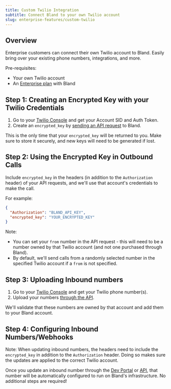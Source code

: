 ```yaml
---
title: Custom Twilio Integration
subtitle: Connect Bland to your own Twilio account
slug: enterprise-features/custom-twilio
---
```



## Overview

Enterprise customers can connect their own Twilio account to Bland. Easily bring over your existing phone numbers, integrations, and more.

Pre-requisites:

- Your own Twilio account
- An [Enterprise plan](https://forms.default.com/361589) with Bland

## Step 1: Creating an Encrypted Key with your Twilio Credentials

1. Go to your [Twilio Console](https://www.twilio.com/console) and get your Account SID and Auth Token.
2. Create an `encrypted_key` by [sending an API request](/api-v1/post/accounts) to Bland.

This is the only time that your `encrypted_key` will be returned to you. Make sure to store it securely, and new keys will need to be generated if lost.

## Step 2: Using the Encrypted Key in Outbound Calls

Include `encrypted_key` in the headers (in addition to the `Authorization` header) of your API requests, and we'll use that account's credentials to make the call.

For example:

```json
{
  "Authorization": "BLAND_API_KEY",
  "encrypted_key": "YOUR_ENCRYPTED_KEY"
}
```

Note:

- You can set your `from` number in the API request - this will need to be a number owned by that Twilio account (and not one purchased through Bland).
- By default, we'll send calls from a randomly selected number in the specified Twilio account if a `from` is not specified.

## Step 3: Uploading Inbound numbers

1. Go to your [Twilio Console](https://www.twilio.com/console) and get your Twilio phone number(s).
2. Upload your numbers [through the API](/api-v1/post/inbound-insert).

We'll validate that these numbers are owned by that account and add them to your Bland account.

## Step 4: Configuring Inbound Numbers/Webhooks

Note: When updating inbound numbers, the headers need to include the `encrypted_key` in addition to the `Authorization` header. Doing so makes sure the updates are applied to the correct Twilio account.

Once you update an inbound number through the [Dev Portal](https://app.bland.ai) or [API](/api-v1/post/inbound-number-update), that number will be automatically configured to run on Bland's infrastructure. No additional steps are required!
